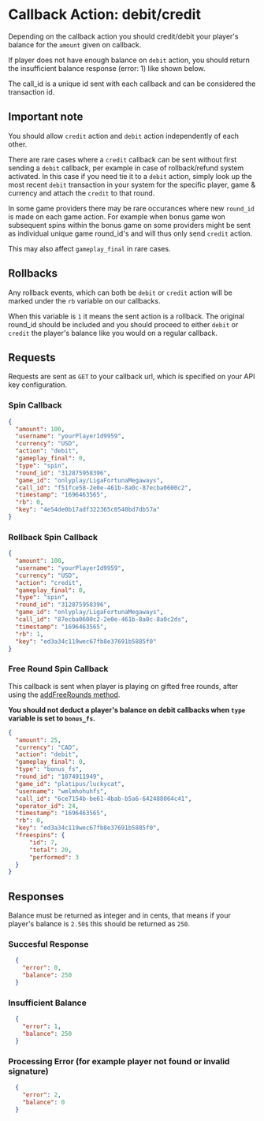 # Callback Action: debit/credit
Depending on the callback action you should credit/debit your player's balance for the `amount` given on callback. 

If player does not have enough balance on `debit` action, you should return the insufficient balance response (error: 1) like shown below.

The call_id is a unique id sent with each callback and can be considered the transaction id.

## Important note
You should allow `credit` action and `debit` action independently of each other.

There are rare cases where a `credit` callback can be sent without first sending a `debit` callback, per example in case of rollback/refund system activated.
In this case if you need tie it to a `debit` action, simply look up the most recent `debit` transaction in your system for the specific player, game & currency and attach the `credit` to that round.

In some game providers there may be rare occurances where new `round_id` is made on each game action.
For example when bonus game won subsequent spins within the bonus game on some providers might be sent as individual unique game round_id's and will thus only send `credit` action.

This may also affect `gameplay_final` in rare cases.

## Rollbacks
Any rollback events, which can both be `debit` or `credit` action will be marked under the `rb` variable on our callbacks.

When this variable is `1` it means the sent action is a rollback. The original round_id should be included and you should proceed to either `debit` or `credit` the player's balance like you would on a regular callback.

## Requests
Requests are sent as `GET` to your callback url, which is specified on your API key configuration.

### Spin Callback
```json
{
  "amount": 100,
  "username": "yourPlayerId9959",
  "currency": "USD",
  "action": "debit",
  "gameplay_final": 0,
  "type": "spin",
  "round_id": "312875958396",
  "game_id": "onlyplay/LigaFortunaMegaways",
  "call_id": "f51fce58-2e0e-461b-8a0c-87ecba0600c2",
  "timestamp": "1696463565",
  "rb": 0,
  "key": "4e54de0b17adf322365c0540bd7db57a"
}
```

### Rollback Spin Callback
```json
{
  "amount": 100,
  "username": "yourPlayerId9959",
  "currency": "USD",
  "action": "credit",
  "gameplay_final": 0,
  "type": "spin",
  "round_id": "312875958396",
  "game_id": "onlyplay/LigaFortunaMegaways",
  "call_id": "87ecba0600c2-2e0e-461b-8a0c-8a0c2ds",
  "timestamp": "1696463565",
  "rb": 1,
  "key": "ed3a34c119wec67fb8e37691b5885f0"
}
```

### Free Round Spin Callback
This callback is sent when player is playing on gifted free rounds, after using the [addFreeRounds method](/api-methods/add-freerounds).

**You should not deduct a player's balance on debit callbacks when `type` variable is set to `bonus_fs`.**
```json
{
  "amount": 25,
  "currency": "CAD",
  "action": "debit",
  "gameplay_final": 0,
  "type": "bonus_fs",
  "round_id": "1074911949",
  "game_id": "platipus/luckycat",
  "username": "wmlmhohuhfs",
  "call_id": "6ce7154b-be61-4bab-b5a6-642488064c41",
  "operator_id": 24,
  "timestamp": "1696463565",
  "rb": 0,
  "key": "ed3a34c119wec67fb8e37691b5885f0",
  "freespins": {
      "id": 7,
      "total": 20,
      "performed": 3
  }
}
```

## Responses
Balance must be returned as integer and in cents, that means if your player's balance is `2.50$` this should be returned as `250`.
### Succesful Response
```json
  {
    "error": 0,
    "balance": 250
  }
```

### Insufficient Balance
```json
  {
    "error": 1,
    "balance": 250
  }
```

### Processing Error (for example player not found or invalid signature)
```json
  {
    "error": 2,
    "balance": 0
  }
```


